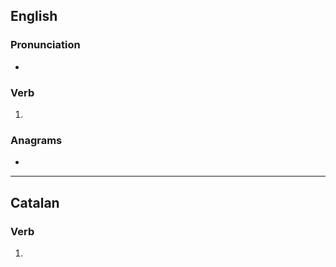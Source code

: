 ==English==

===Pronunciation===
* {{IPA|/kəmˈplaɪz/|lang=en}}

===Verb===
{{head|en|verb form}}

# {{en-third-person singular of|comply}}

===Anagrams===
* {{anagrams|en|clipsome|compiles|polemics|simploce}}

----

==Catalan==

===Verb===
{{head|ca|verb form}}

# {{ca-verb form of|p=2|n=sg|t=impf|m=ind|complir}}